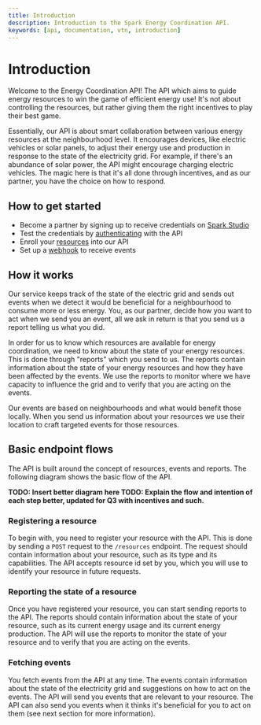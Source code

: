 ```yaml
---
title: Introduction
description: Introduction to the Spark Energy Coordination API.
keywords: [api, documentation, vtn, introduction]
---
```


# Introduction

Welcome to the Energy Coordination API! The API which aims to guide energy resources to win the game of efficient energy use! It's not about controlling the resources, but rather giving them the right incentives to play their best game.

Essentially, our API is about smart collaboration between various energy resources at the neighbourhood level. It encourages devices, like electric vehicles or solar panels, to adjust their energy use and production in response to the state of the electricity grid. For example, if there's an abundance of solar power, the API might encourage charging electric vehicles. The magic here is that it's all done through incentives, and as our partner, you have the choice on how to respond.

## How to get started

- Become a partner by signing up to receive credentials on [Spark Studio](https://voluespark.com/)
- Test the credentials by [authenticating](/getting-started/Authentication) with the API
- Enroll your [resources](/Resources) into our API
- Set up a [webhook](/Webhooks) to receive events

## How it works

Our service keeps track of the state of the electric grid and sends out events when we detect it would be beneficial for a neighbourhood to consume more or less energy. You, as our partner, decide how you want to act when we send you an event, all we ask in return is that you send us a report telling us what you did.

In order for us to know which resources are available for energy coordination, we need to know about the state of your energy resources. This is done through "reports" which you send to us. The reports contain information about the state of your energy resources and how they have been affected by the events. We use the reports to monitor where we have capacity to influence the grid and to verify that you are acting on the events.

Our events are based on neighbourhoods and what would benefit those locally. When you send us information about your resources we use their location to craft targeted events for those resources.

## Basic endpoint flows

The API is built around the concept of resources, events and reports. The following diagram shows the basic flow of the API.

**TODO: Insert better diagram here
TODO: Explain the flow and intention of each step better, updated for Q3 with incentives and such.**

### Registering a resource

To begin with, you need to register your resource with the API. This is done by sending a `POST` request to the `/resources` endpoint. The request should contain information about your resource, such as its type and its capabilities. The API accepts resource id set by you, which you will use to identify your resource in future requests.

### Reporting the state of a resource

Once you have registered your resource, you can start sending reports to the API. The reports should contain information about the state of your resource, such as its current energy usage and its current energy production. The API will use the reports to monitor the state of your resource and to verify that you are acting on the events.

### Fetching events

You fetch events from the API at any time. The events contain information about the state of the electricity grid and suggestions on how to act on the events. The API will send you events that are relevant to your resource. The API can also send you events when it thinks it's beneficial for you to act on them (see next section for more information).
